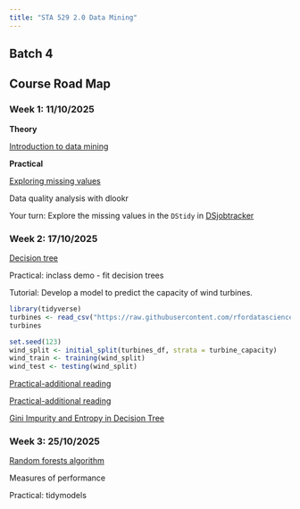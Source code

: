 ```yaml
---
title: "STA 529 2.0 Data Mining"
---
```


## Batch 4

## Course Road Map

### Week 1: 11/10/2025

**Theory**

[Introduction to data mining](https://thiyangt.github.io/DataMiningBook/intro.html)

**Practical**

[Exploring missing values](https://naniar.njtierney.com/)

Data quality analysis with dlookr

Your turn: Explore the missing values in the `DStidy` in [DSjobtracker](https://github.com/thiyangt/DSjobtracker)

### Week 2: 17/10/2025

[Decision tree](https://thiyangt.github.io/DataMiningBook/ch3.html)

Practical: inclass demo - fit decision trees

Tutorial: Develop a model to predict the capacity of wind turbines.

``` r
library(tidyverse)
turbines <- read_csv("https://raw.githubusercontent.com/rfordatascience/tidytuesday/master/data/2020/2020-10-27/wind-turbine.csv")
turbines

set.seed(123)
wind_split <- initial_split(turbines_df, strata = turbine_capacity)
wind_train <- training(wind_split)
wind_test <- testing(wind_split)
```

[Practical-additional reading](https://bradleyboehmke.github.io/HOML/DT.html)

[Practical-additional reading](https://dataaspirant.com/decision-tree-classifier-implementation-in-r/)

[Gini Impurity and Entropy in Decision Tree](https://www.geeksforgeeks.org/machine-learning/gini-impurity-and-entropy-in-decision-tree-ml/)

### Week 3: 25/10/2025

[Random forests algorithm]((https://thiyangt.github.io/DataMiningBook/ch3.html))

Measures of performance

Practical: tidymodels
